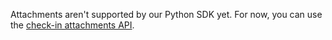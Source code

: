 <Expandable title="How do I send an attachment with a check-in (such as a log output)?">

Attachments aren't supported by our Python SDK yet. For now, you can use the [check-in attachments API](/product/crons/getting-started/http/#check-in-attachment-optional).

</Expandable>

